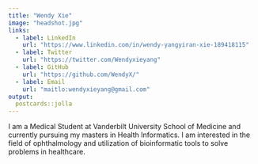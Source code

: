 ```yaml
---
title: "Wendy Xie"
image: "headshot.jpg"
links:
  - label: LinkedIn
    url: "https://www.linkedin.com/in/wendy-yangyiran-xie-189418115"
  - label: Twitter
    url: "https://twitter.com/Wendyxieyang"
  - label: GitHub
    url: "https://github.com/WendyX/"
  - label: Email
    url: "maitlo:wendyxieyang@gmail.com"
output:
  postcards::jolla
---
```


I am a Medical Student at Vanderbilt University School of Medicine and currently pursuing my masters in Health Informatics. I am interested in the field of ophthalmology and utilization of bioinformatic tools to solve problems in healthcare.

